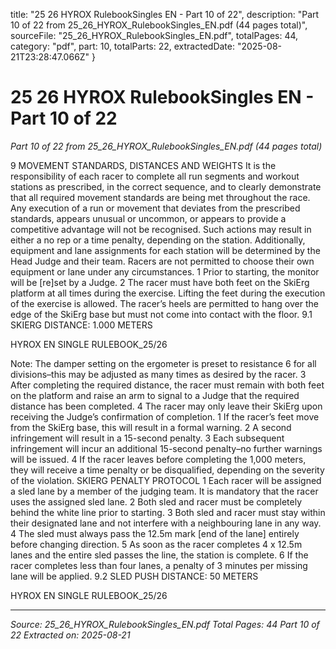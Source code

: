  title: "25 26 HYROX RulebookSingles EN - Part 10 of 22",
  description: "Part 10 of 22 from 25_26_HYROX_RulebookSingles_EN.pdf (44 pages total)",
  sourceFile: "25_26_HYROX_RulebookSingles_EN.pdf",
  totalPages: 44,
  category: "pdf",
  part: 10,
  totalParts: 22,
  extractedDate: "2025-08-21T23:28:47.066Z"
}

# 25 26 HYROX RulebookSingles EN - Part 10 of 22

*Part 10 of 22 from 25_26_HYROX_RulebookSingles_EN.pdf (44 pages total)*

9 MOVEMENT
STANDARDS,
DISTANCES AND
WEIGHTS
It is the responsibility of each racer to complete all
run segments and workout stations as prescribed,
in the correct sequence, and to clearly demonstrate
that all required movement standards are being met
throughout the race.
Any execution of a run or movement that deviates
from the prescribed standards, appears unusual
or uncommon, or appears to provide a competitive
advantage will not be recognised. Such actions may
result in either a no rep or a time penalty, depending
on the station.
Additionally, equipment and lane assignments for
each station will be determined by the Head Judge
and their team. Racers are not permitted to choose
their own equipment or lane under any circumstances.
1 Prior to starting, the monitor will be [re]set by a
Judge.
2 The racer must have both feet on the SkiErg
platform at all times during the exercise. Lifting
the feet during the execution of the exercise is
allowed. The racer’s heels are permitted to hang
over the edge of the SkiErg base but must not
come into contact with the floor.
9.1 SKIERG
DISTANCE:
1.000 METERS

HYROX EN SINGLE RULEBOOK_25/26

Note: The damper setting on the ergometer is preset to
resistance 6 for all divisions–this may be adjusted as many
times as desired by the racer.
3 After completing the required distance, the racer
must remain with both feet on the platform and
raise an arm to signal to a Judge that the required
distance has been completed.
4 The racer may only leave their SkiErg upon
receiving the Judge’s confirmation of completion.
1 If the racer’s feet move from the SkiErg base, this
will result in a formal warning.
2 A second infringement will result in a 15-second
penalty.
3 Each subsequent infringement will incur an
additional 15-second penalty–no further warnings
will be issued.
4 If the racer leaves before completing the 1,000
meters, they will receive a time penalty or be
disqualified, depending on the severity of the
violation.
SKIERG PENALTY PROTOCOL
1 Each racer will be assigned a sled lane by a
member of the judging team. It is mandatory that
the racer uses the assigned sled lane.
2 Both sled and racer must be completely behind
the white line prior to starting.
3 Both sled and racer must stay within their
designated lane and not interfere with a
neighbouring lane in any way.
4 The sled must always pass the 12.5m mark [end
of the lane] entirely before changing direction.
5 As soon as the racer completes 4 x 12.5m lanes
and the entire sled passes the line, the station is
complete.
6 If the racer completes less than four lanes, a
penalty of 3 minutes per missing lane will be
applied.
9.2 SLED PUSH
DISTANCE:
50 METERS

HYROX EN SINGLE RULEBOOK_25/26

---

*Source: 25_26_HYROX_RulebookSingles_EN.pdf*
*Total Pages: 44*
*Part 10 of 22*
*Extracted on: 2025-08-21*
